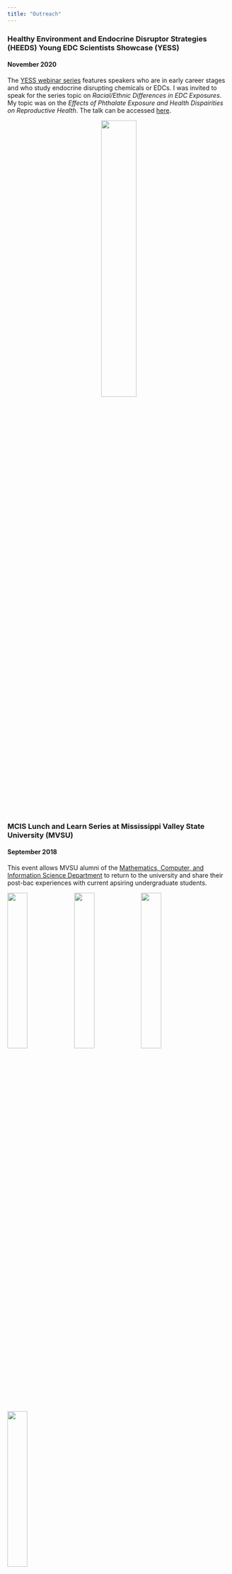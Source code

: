 ```yaml
---
title: "Outreach"
---
```

### Healthy Environment and Endocrine Disruptor Strategies (HEEDS) Young EDC Scientists Showcase (YESS)
#### November 2020

The [YESS webinar series](https://www.healthandenvironment.org/our-work/webinars/heeds-young-edc-scientists-showcase-(yess)) features speakers who are in early career stages and who study endocrine disrupting chemicals or EDCs. I was invited to speak for the series topic on *Racial/Ethnic Differences in EDC Exposures*. My topic was on the *Effects of Phthalate Exposure and Health Dispairities on Reproductive Health*. The talk can be accessed [here](https://www.youtube.com/watch?v=KEb64xjsQUk&feature=emb_logo).

<center>
![](wordcloud.png){width=40%}
</center>

### MCIS Lunch and Learn Series at Mississippi Valley State University (MVSU)
#### September 2018

This event allows MVSU alumni of the [Mathematics, Computer, and Information Science Department](http://mcis.mvsu.edu) to return to the university and share their post-bac experiences with current apsiring undergraduate students.

![](images/lunchlearn/P1070364.JPG){width=30%}![](images/lunchlearn/P1070366.JPG){width=30%}![](images/lunchlearn/P1070367.JPG){width=30%}![](images/lunchlearn/P1070370.JPG){width=30%}
